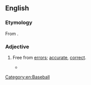 ==English==

===Etymology===
From {{suffix|en|error|less}}.

===Adjective===
{{en-adj|-}}

# {{lb|en|not comparable}} Free from [[error]]s; [[accurate]], [[correct]].
#* {{quote-book|lang=en|author=Jack Walsh, Marshall J Cook|year=2004|page=176|title=Baseball's Good Guys: The Real Heroes of the Game|passage=He had a down year at the plate, hitting just .251 with 14 homers, but was nearly flawless in the field as he posted that record .996 fielding percentage, a 95-game '''errorless''' streak, and just three errors all season.|ISBN=1582617228}}

[[Category:en:Baseball]]